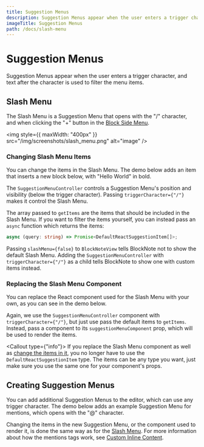 ```yaml
---
title: Suggestion Menus
description: Suggestion Menus appear when the user enters a trigger character, and text after the character is used to filter the menu items.
imageTitle: Suggestion Menus
path: /docs/slash-menu
---
```



# Suggestion Menus

Suggestion Menus appear when the user enters a trigger character, and text after the character is used to filter the menu items.

## Slash Menu

The Slash Menu is a Suggestion Menu that opens with the "/" character, and when clicking the "+" button in the [Block Side Menu](/docs/ui-components/side-menu).

<img
  style={{ maxWidth: "400px" }}
  src="/img/screenshots/slash_menu.png"
  alt="image"
/>

### Changing Slash Menu Items

You can change the items in the Slash Menu. The demo below adds an item that inserts a new block below, with "Hello World" in bold.

<Example name="ui-components/suggestion-menus-slash-menu-items" />

The `SuggestionMenuController` controls a Suggestion Menu's position and visibility (below the trigger character). Passing `triggerCharacter={"/"}` makes it control the Slash Menu.

The array passed to `getItems` are the items that should be included in the Slash Menu. If you want to filter the items yourself, you can instead pass an `async` function which returns the items:

```ts
async (query: string) => Promise<DefaultReactSuggestionItem[]>;
```

Passing `slashMenu={false}` to `BlockNoteView` tells BlockNote not to show the default Slash Menu. Adding the `SuggestionMenuController` with `triggerCharacter={"/"}` as a child tells BlockNote to show one with custom items instead.

### Replacing the Slash Menu Component

You can replace the React component used for the Slash Menu with your own, as you can see in the demo below.

<Example name="ui-components/suggestion-menus-slash-menu-component" />

Again, we use the `SuggestionMenuController` component with `triggerCharacter={"/"}`, but just use pass the default items to `getItems`. Instead, pass a component to its `suggestionMenuComponent` prop, which will be used to render the items.

<Callout type={"info"}>
  If you replace the Slash Menu component as well as [change the items in
  it](/docs/ui-components/slash-menu#changing-slash-menu-items), you no longer
  have to use the `DefaultReactSuggestionItem` type. The items can be any type
  you want, just make sure you use the same one for your component's props.
</Callout>

## Creating Suggestion Menus

You can add additional Suggestion Menus to the editor, which can use any trigger character. The demo below adds an example Suggestion Menu for mentions, which opens with the "@" character.

<Example name="ui-components/suggestion-menus-mentions" />

Changing the items in the new Suggestion Menu, or the component used to render it, is done the same way as for the [Slash Menu](/docs/ui-components/slash-menu#slash-menu). For more information about how the mentions tags work, see [Custom Inline Content](TODO).

